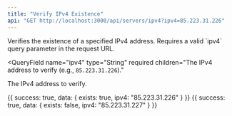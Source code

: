 ```yaml
---
title: "Verify IPv4 Existence"
api: "GET http://localhost:3000/api/servers/ipv4?ipv4=85.223.31.226"
---
```


<Card title="Endpoint Description" icon="info" horizontal>
  Verifies the existence of a specified IPv4 address. Requires a valid `ipv4`
  query parameter in the request URL.
</Card>

<QueryField
  name="ipv4"
  type="String"
  required
  children="The IPv4 address to verify (e.g., `85.223.31.226`)."
>
  The IPv4 address to verify.
</QueryField>

<Card title="IPv4 does exist" icon="check-circle" horizontal>
  <CodeBlock>
    {{
      success: true,
      data: {
        exists: true,
        ipv4: "85.223.31.226"
      }
    }}
  </CodeBlock>
</Card>

<Card title="IPv4 does not exist" icon="cross" horizontal>
  <CodeBlock>
    {{
      success: true,
      data: {
        exists: false,
        ipv4: "85.223.31.227"
      }
    }}
  </CodeBlock>
</Card>
